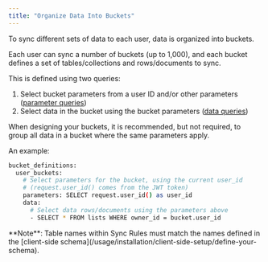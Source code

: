 ```yaml
---
title: "Organize Data Into Buckets"
---
```


To sync different sets of data to each user, data is organized into buckets.

Each user can sync a number of buckets (up to 1,000), and each bucket defines a set of tables/collections and rows/documents to sync.

This is defined using two queries:

1. Select bucket parameters from a user ID and/or other parameters ([parameter queries](/usage/sync-rules/parameter-queries))
2. Select data in the bucket using the bucket parameters ([data queries](/usage/sync-rules/data-queries))

When designing your buckets, it is recommended, but not required, to group all data in a bucket where the same parameters apply.

An example:

```bash
bucket_definitions:
  user_buckets:
    # Select parameters for the bucket, using the current user_id
    # (request.user_id() comes from the JWT token)
    parameters: SELECT request.user_id() as user_id
    data:
      # Select data rows/documents using the parameters above
      - SELECT * FROM lists WHERE owner_id = bucket.user_id
```

<Info>
  **Note**: Table names within Sync Rules must match the names defined in the [client-side schema](/usage/installation/client-side-setup/define-your-schema).
</Info>
